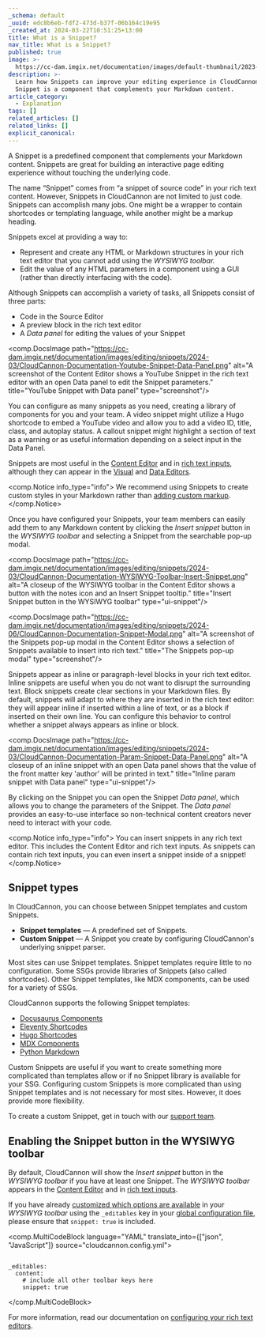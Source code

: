 ```yaml
---
_schema: default
_uuid: edc8b6eb-fdf2-473d-b37f-06b164c19e95
_created_at: 2024-03-22T10:51:25+13:00
title: What is a Snippet?
nav_title: What is a Snippet?
published: true
image: >-
  https://cc-dam.imgix.net/documentation/images/default-thumbnail/2023-Q4/CloudCannon-Documentation-Thumbnail.png
description: >-
  Learn how Snippets can improve your editing experience in CloudCannon. A
  Snippet is a component that complements your Markdown content.
article_category:
  - Explanation
tags: []
related_articles: []
related_links: []
explicit_canonical:
---
```

A Snippet is a predefined component that complements your Markdown content. Snippets are great for building an interactive page editing experience without touching the underlying code.

The name “Snippet” comes from “a snippet of source code” in your rich text content. However, Snippets in CloudCannon are not limited to just code. Snippets can accomplish many jobs. One might be a wrapper to contain shortcodes or templating language, while another might be a markup heading.

Snippets excel at providing a way to:

* Represent and create any HTML or Markdown structures in your rich text editor that you cannot add using the *WYSIWYG toolbar.*
* Edit the value of any HTML parameters in a component using a GUI (rather than directly interfacing with the code).

Although Snippets can accomplish a variety of tasks, all Snippets consist of three parts:

* Code in the Source Editor
* A preview block in the rich text editor
* A *Data panel* for editing the values of your Snippet

<comp.DocsImage path="https://cc-dam.imgix.net/documentation/images/editing/snippets/2024-03/CloudCannon-Documentation-Youtube-Snippet-Data-Panel.png" alt="A screenshot of the Content Editor shows a YouTube Snippet in the rich text editor with an open Data panel to edit the Snippet parameters." title="YouTube Snippet with Data panel" type="screenshot"/>

You can configure as many snippets as you need, creating a library of components for you and your team. A video snippet might utilize a Hugo shortcode to embed a YouTube video and allow you to add a video ID, title, class, and autoplay status. A callout snippet might highlight a section of text as a warning or as useful information depending on a select input in the Data Panel.

Snippets are most useful in the [Content Editor](/documentation/articles/the-content-editor/) and in [rich text inputs](/documentation/articles/configure-your-rich-text-editors/), although they can appear in the [Visual](/documentation/articles/the-visual-editor/) and [Data Editors](/documentation/articles/the-data-editor/).

<comp.Notice info_type="info">
  We recommend using Snippets to create custom styles in your Markdown rather than [adding custom markup](/documentation/articles/best-practices-for-rich-text/).
</comp.Notice>

Once you have configured your Snippets, your team members can easily add them to any Markdown content by clicking the *Insert snippet* button in the *WYSIWYG toolbar* and selecting a Snippet from the searchable pop-up modal.

<comp.DocsImage path="https://cc-dam.imgix.net/documentation/images/editing/snippets/2024-03/CloudCannon-Documentation-WYSIWYG-Toolbar-Insert-Snippet.png" alt="A closeup of the WYSIWYG toolbar in the Content Editor shows a button with the notes icon and an Insert Snippet tooltip." title="Insert Snippet button in the WYSIWYG toolbar" type="ui-snippet"/>

<comp.DocsImage path="https://cc-dam.imgix.net/documentation/images/editing/snippets/2024-06/CloudCannon-Documentation-Snippet-Modal.png" alt="A screenshot of the Snippets pop-up modal in the Content Editor shows a selection of Snippets available to insert into rich text." title="The Snippets pop-up modal" type="screenshot"/>

Snippets appear as inline or paragraph-level blocks in your rich text editor. Inline snippets are useful when you do not want to disrupt the surrounding text. Block snippets create clear sections in your Markdown files. By default, snippets will adapt to where they are inserted in the rich text editor: they will appear inline if inserted within a line of text, or as a block if inserted on their own line. You can configure this behavior to control whether a snippet always appears as inline or block.

<comp.DocsImage path="https://cc-dam.imgix.net/documentation/images/editing/snippets/2024-03/CloudCannon-Documentation-Param-Snippet-Data-Panel.png" alt="A closeup of an inline snippet with an open Data panel shows that the value of the front matter key 'author' will be printed in text." title="Inline param snippet with Data panel" type="ui-snippet"/>

By clicking on the Snippet you can open the Snippet *Data panel*, which allows you to change the parameters of the Snippet. The *Data panel* provides an easy-to-use interface so non-technical content creators never need to interact with your code.

<comp.Notice info_type="info">
  You can insert snippets in any rich text editor. This includes the Content Editor and rich text inputs. As snippets can contain rich text inputs, you can even insert a snippet inside of a snippet!
</comp.Notice>

## Snippet types

In CloudCannon, you can choose between Snippet templates and custom Snippets.

* **Snippet templates** — A predefined set of Snippets.
* **Custom Snippet** — A Snippet you create by configuring CloudCannon's underlying snippet parser.

Most sites can use Snippet templates. Snippet templates require little to no configuration. Some SSGs provide libraries of Snippets (also called shortcodes). Other Snippet templates, like MDX components, can be used for a variety of SSGs.

CloudCannon supports the following Snippet templates:

* [Docusaurus Components](/documentation/articles/snippets-using-docusaurus-components)
* [Eleventy Shortcodes](/documentation/articles/snippets-using-eleventy-shortcodes/)
* [Hugo Shortcodes](/documentation/articles/snippets-using-hugo-shortcodes/)
* [MDX Components](/documentation/articles/snippets-using-mdx-components/)
* [Python Markdown](/documentation/articles/snippets-using-python-markdown/)

Custom Snippets are useful if you want to create something more complicated than templates allow or if no Snippet library is available for your SSG. Configuring custom Snippets is more complicated than using Snippet templates and is not necessary for most sites. However, it does provide more flexibility.

To create a custom Snippet, get in touch with our [support team](/support/).

## Enabling the Snippet button in the WYSIWYG toolbar

By default, CloudCannon will show the *Insert snippet* button in the *WYSIWYG toolbar* if you have at least one Snippet. The *WYSIWYG toolbar* appears in the [Content Editor](/documentation/articles/the-content-editor/) and in [rich text inputs](/documentation/articles/rich-text-inputs/).

If you have already [customized which options are available](/documentation/articles/configure-your-rich-text-editors/) in your *WYSIWYG toolbar* using the `_editables` key in your [global configuration file](/documentation/articles/create-a-global-configuration-file/), please ensure that `snippet: true` is included.

<comp.MultiCodeBlock language="YAML" translate_into={["json", "JavaScript"]} source="cloudcannon.config.yml">
``````````

_editables:
  content:
    # include all other toolbar keys here
    snippet: true

``````````
</comp.MultiCodeBlock>

For more information, read our documentation on [configuring your rich text editors](/documentation/articles/configure-your-rich-text-editors/).